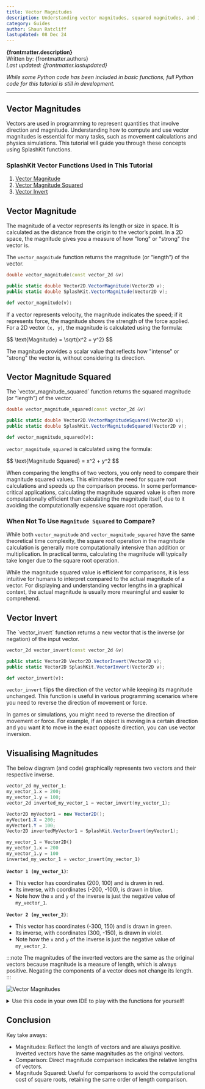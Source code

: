 ---
title: Vector Magnitudes
description: Understanding vector magnitudes, squared magnitudes, and inversions is essential for various programming applications, from game mechanics to physics simulations. This tutorial explores these concepts using SplashKit functions to enhance your programming toolkit.
category: Guides
author: Shaun Ratcliff
lastupdated: 08 Dec 24
---


**{frontmatter.description}**  
Written by: {frontmatter.authors}  
_Last updated: {frontmatter.lastupdated}_

_While some Python code has been included in basic functions, full Python code for this tutorial is still in development._

---

## Vector Magnitudes

Vectors are used in programming to represent quantities that involve direction and magnitude. Understanding how to compute and use vector magnitudes is essential for many tasks, such as movement calculations and physics simulations. This tutorial will guide you through these concepts using SplashKit functions.

### SplashKit Vector Functions Used in This Tutorial

1. [Vector Magnitude](/api/physics/#vector-magnitude)
2. [Vector Magnitude Squared](/api/physics/#vector-magnitude-squared)
3. [Vector Invert](/api/physics/#vector-invert)

## Vector Magnitude

The magnitude of a vector represents its length or size in space. It is calculated as the distance from the origin to the vector’s point. In a 2D space, the magnitude gives you a measure of how "long" or "strong" the vector is.

<Aside type="note" title="Function">

The `vector_magnitude` function returns the magnitude (or “length”) of the vector.

<Tabs syncKey="code-language">
<TabItem label="C++">

```cpp
double vector_magnitude(const vector_2d &v)
```

</TabItem>
<TabItem label="C#">

```csharp
public static double Vector2D.VectorMagnitude(Vector2D v);
public static double SplashKit.VectorMagnitude(Vector2D v);
```

</TabItem>
<TabItem label="Python">

```python
def vector_magnitude(v):
```

</TabItem>
</Tabs>
</Aside>

If a vector represents velocity, the magnitude indicates the speed; if it represents force, the magnitude shows the strength of the force applied. For a 2D vector `(x, y)`, the magnitude is calculated using the formula:

<Aside type="note" title="Maths">
$$ \text{Magnitude} = \sqrt{x^2 + y^2} $$
</Aside>

The magnitude provides a scalar value that reflects how "intense" or "strong" the vector is, without considering its direction.

## Vector Magnitude Squared

<Aside type="note" title="Function">
The `vector_magnitude_squared` function returns the squared magnitude (or “length”) of the vector.

<Tabs syncKey="code-language">
<TabItem label="C++">

  ```cpp
  double vector_magnitude_squared(const vector_2d &v)
  ```

</TabItem>
<TabItem label="C#">

  ```csharp
  public static double Vector2D.VectorMagnitudeSquared(Vector2D v);
  public static double SplashKit.VectorMagnitudeSquared(Vector2D v);
  ```

</TabItem>
<TabItem label="Python">

  ```python
  def vector_magnitude_squared(v):
  ```

</TabItem>
</Tabs>
</Aside>

`vector_magnitude_squared` is calculated using the formula:

<Aside type="note" title="Maths">
$$ \text{Magnitude Squared} = x^2 + y^2 $$
</Aside>

When comparing the lengths of two vectors, you only need to compare their magnitude squared values. This eliminates the need for square root calculations and speeds up the comparison process. In some performance-critical applications, calculating the magnitude squared value is often more computationally efficient than calculating the magnitude itself, due to it avoiding the computationally expensive square root operation.

### When Not To Use `Magnitude Squared` to Compare?

While both `vector_magnitude` and `vector_magnitude_squared` have the same theoretical time complexity, the square root operation in the magnitude calculation is generally more computationally intensive than addition or multiplication. In practical terms, calculating the magnitude will typically take longer due to the square root operation.

While the magnitude squared value is efficient for comparisons, it is less intuitive for humans to interpret compared to the actual magnitude of a vector. For displaying and understanding vector lengths in a graphical context, the actual magnitude is usually more meaningful and easier to comprehend.

## Vector Invert

<Aside type="note" title="Function">
The `vector_invert` function returns a new vector that is the inverse (or negation) of the input vector.

<Tabs syncKey="code-language">
<TabItem label="C++">

  ```cpp
  vector_2d vector_invert(const vector_2d &v)
  ```

</TabItem>
<TabItem label="C#">

  ```csharp
  public static Vector2D Vector2D.VectorInvert(Vector2D v);
  public static Vector2D SplashKit.VectorInvert(Vector2D v);
  ```

</TabItem>
<TabItem label="Python">

  ```python
  def vector_invert(v):
  ```

</TabItem>
</Tabs>
</Aside>

`vector_invert` flips the direction of the vector while keeping its magnitude unchanged. This function is useful in various programming scenarios where you need to reverse the direction of movement or force.

In games or simulations, you might need to reverse the direction of movement or force. For example, if an object is moving in a certain direction and you want it to move in the exact opposite direction, you can use vector inversion.

## Visualising Magnitudes

The below diagram (and code) graphically represents two vectors and their respective inverse.

<Tabs syncKey="code-language">
<TabItem label="C++">

```cpp
vector_2d my_vector_1;
my_vector_1.x = 200;
my_vector_1.y = 100;
vector_2d inverted_my_vector_1 = vector_invert(my_vector_1);
```

</TabItem>

<TabItem label="C#">

```csharp
Vector2D myVector1 = new Vector2D();
myVector1.X = 200;
myVector1.Y = 100;
Vector2D invertedMyVector1 = SplashKit.VectorInvert(myVector1);
```

</TabItem>
  <TabItem label="Python">

```python
my_vector_1 = Vector2D()
my_vector_1.x = 200
my_vector_1.y = 100
inverted_my_vector_1 = vector_invert(my_vector_1)
```

</TabItem>
</Tabs>

**`Vector 1 (my_vector_1)`**:

- This vector has coordinates (200, 100) and is drawn in red.
- Its inverse, with coordinates (-200, -100), is drawn in blue.
- Note how the `x` and `y` of the inverse is just the negative value of `my_vector_1`.

**`Vector 2 (my_vector_2)`**:

- This vector has coordinates (-300, 150) and is drawn in green.
- Its inverse, with coordinates (300, -150), is drawn in violet.
- Note how the `x` and `y` of the inverse is just the negative value of `my_vector_2`.

:::note
The magnitudes of the inverted vectors are the same as the original vectors because magnitude is a measure of length, which is always positive. Negating the components of a vector does not change its length.
:::

![Vector Magnitudes](/images/guides/physics/vector-magnitudes.png)

<details class="custom-details">
<summary>Use this code in your own IDE to play with the functions for yourself!</summary>

<Tabs syncKey="code-language">
<TabItem label="C++">

```cpp {41-48, 55-61}
#include "splashkit.h"

using std::to_string;

const int GRID_SPACING = 50;

void draw_cartesian_grid()
{
    // Draw vertical lines and labels
    for (int x = 0; x < screen_width(); x += GRID_SPACING)
    {
        draw_line(COLOR_LIGHT_GRAY, x, 0, x, screen_height());
        if (x != screen_width() / 2) // Avoid overlapping with the y-axis label
        {
            draw_text(to_string(x - screen_width() / 2), COLOR_BLACK, x, screen_height() / 2 + 5);
        }
    }

    // Draw horizontal lines and labels
    for (int y = 0; y < screen_height(); y += GRID_SPACING)
    {
        draw_line(COLOR_LIGHT_GRAY, 0, y, screen_width(), y);
        if (y != screen_height() / 2) // Avoid overlapping with the x-axis label
        {
            draw_text(to_string(screen_height() / 2 - y), COLOR_BLACK, screen_width() / 2 + 5, y);
        }
    }

    // Draw x-axis and y-axis
    draw_line(COLOR_BLACK, 0, screen_height() / 2, screen_width(), screen_height() / 2); // x-axis
    draw_line(COLOR_BLACK, screen_width() / 2, 0, screen_width() / 2, screen_height());   // y-axis

    // Label the origin
    draw_text("0", COLOR_BLACK, screen_width() / 2 + 5, screen_height() / 2 + 5);
}

int main()
{
    open_window("Vector Magnitudes", 800, 600);

    // Define vectors
    vector_2d my_vector_1;
    my_vector_1.x = 200;
    my_vector_1.y = 100;

    vector_2d my_vector_2;
    my_vector_2.x = -300;
    my_vector_2.y = 150;

    // Define the origin (centre of the window)
    point_2d origin;
    origin.x = 400;
    origin.y = 300;

    // Calculate magnitudes
    double my_vector_1_magnitude = vector_magnitude(my_vector_1);
    double my_vector_2_magnitude = vector_magnitude(my_vector_2);

    // Invert vectors
    vector_2d inverted_my_vector_1 = vector_invert(my_vector_1);
    vector_2d inverted_my_vector_2 = vector_invert(my_vector_2);

    // Main loop
    while (!window_close_requested("Vector Magnitudes"))
    {
        process_events();
        clear_screen(COLOR_WHITE);

        // Draw Cartesian grid
        draw_cartesian_grid();

        // Draw the vectors as lines from the center of the screen
        draw_line(COLOR_RED, origin.x, origin.y, origin.x + my_vector_1.x, origin.y - my_vector_1.y);
        draw_line(COLOR_BLUE, origin.x, origin.y, origin.x + inverted_my_vector_1.x, origin.y - inverted_my_vector_1.y);
        draw_line(COLOR_GREEN, origin.x, origin.y, origin.x + my_vector_2.x, origin.y - my_vector_2.y);
        draw_line(COLOR_BLUE_VIOLET, origin.x, origin.y, origin.x + inverted_my_vector_2.x, origin.y - inverted_my_vector_2.y);

        // Display vector properties on the screen
        draw_text("Vector 2 (G): " + vector_to_string(my_vector_2), COLOR_BLACK, 10, 10);
        draw_text("Inverted 2 (V): " + vector_to_string(inverted_my_vector_2), COLOR_BLACK, 10, 30);
        draw_text("Magnitude: " + to_string(my_vector_2_magnitude), COLOR_BLACK, 10, 50);

        draw_text("Vector 1 (R): " + vector_to_string(my_vector_1), COLOR_BLACK, 10, 550);
        draw_text("Inverted 1 (B): " + vector_to_string(inverted_my_vector_1), COLOR_BLACK, 10, 570);
        draw_text("Magnitude: " + to_string(my_vector_1_magnitude), COLOR_BLACK, 10, 590);

        refresh_screen(60);
    }

    return 0;
}
```

</TabItem>
<TabItem label="C#">

```csharp {43-45, 50-56}
using System;
using SplashKitSDK;

const int GRID_SPACING = 50;

// Function to draw the Cartesian grid
void DrawCartesianGrid()
{
    int screenWidth = SplashKit.ScreenWidth();
    int screenHeight = SplashKit.ScreenHeight();

    // Draw vertical lines and labels
    for (int x = 0; x < screenWidth; x += GRID_SPACING)
    {
        SplashKit.DrawLine(Color.LightGray, x, 0, x, screenHeight);
        if (x != screenWidth / 2) // Avoid overlapping with the y-axis label
        {
            SplashKit.DrawText((x - screenWidth / 2).ToString(), Color.Black, x, screenHeight / 2 + 5);
        }
    }

    // Draw horizontal lines and labels
    for (int y = 0; y < screenHeight; y += GRID_SPACING)
    {
        SplashKit.DrawLine(Color.LightGray, 0, y, screenWidth, y);
        if (y != screenHeight / 2) // Avoid overlapping with the x-axis label
        {
            SplashKit.DrawText((screenHeight / 2 - y).ToString(), Color.Black, screenWidth / 2 + 5, y);
        }
    }

    // Draw x-axis and y-axis
    SplashKit.DrawLine(Color.Black, 0, screenHeight / 2, screenWidth, screenHeight / 2); // x-axis
    SplashKit.DrawLine(Color.Black, screenWidth / 2, 0, screenWidth / 2, screenHeight);  // y-axis

    // Label the origin
    SplashKit.DrawText("0", Color.Black, screenWidth / 2 + 5, screenHeight / 2 + 5);
}

// Main program
Window window = SplashKit.OpenWindow("Vector Magnitudes", 800, 600);

// Define vectors
Vector2D myVector1 = new Vector2D() { X = 200, Y = 100 };
Vector2D myVector2 = new Vector2D() { X = -300, Y = 150 };

// Define the origin (center of the window)
Point2D origin = new Point2D() { X = 400, Y = 300 };

// Calculate magnitudes
double myVector1Magnitude = SplashKit.VectorMagnitude(myVector1);
double myVector2Magnitude = SplashKit.VectorMagnitude(myVector2);

// Invert vectors
Vector2D invertedMyVector1 = SplashKit.VectorInvert(myVector1);
Vector2D invertedMyVector2 = SplashKit.VectorInvert(myVector2);

// Main loop
while (!SplashKit.WindowCloseRequested(window))
{
    SplashKit.ProcessEvents();
    SplashKit.ClearScreen(Color.White);

    // Draw Cartesian grid
    DrawCartesianGrid();

    // Draw the vectors as lines from the center of the screen
    SplashKit.DrawLine(Color.Red, origin.X, origin.Y, origin.X + myVector1.X, origin.Y - myVector1.Y);
    SplashKit.DrawLine(Color.Blue, origin.X, origin.Y, origin.X + invertedMyVector1.X, origin.Y - invertedMyVector1.Y);
    SplashKit.DrawLine(Color.Green, origin.X, origin.Y, origin.X + myVector2.X, origin.Y - myVector2.Y);
    SplashKit.DrawLine(Color.BlueViolet, origin.X, origin.Y, origin.X + invertedMyVector2.X, origin.Y - invertedMyVector2.Y);

    // Display vector properties on the screen
    SplashKit.DrawText("Vector 2 (G): " + SplashKit.VectorToString(myVector2), Color.Black, 10, 10);
    SplashKit.DrawText("Inverted 2 (V): " + SplashKit.VectorToString(invertedMyVector2), Color.Black, 10, 30);
    SplashKit.DrawText("Magnitude: " + myVector2Magnitude.ToString(), Color.Black, 10, 50);

    SplashKit.DrawText("Vector 1 (R): " + SplashKit.VectorToString(myVector1), Color.Black, 10, 550);
    SplashKit.DrawText("Inverted 1 (B): " + SplashKit.VectorToString(invertedMyVector1), Color.Black, 10, 570);
    SplashKit.DrawText("Magnitude: " + myVector1Magnitude.ToString(), Color.Black, 10, 590);

    SplashKit.RefreshScreen(60);
}
```

</TabItem>
</Tabs>
</details>

## Conclusion

Key take aways:

- Magnitudes: Reflect the length of vectors and are always positive. Inverted vectors have the same magnitudes as the original vectors.
- Comparison: Direct magnitude comparison indicates the relative lengths of vectors.
- Magnitude Squared: Useful for comparisons to avoid the computational cost of square roots, retaining the same order of length comparison.
